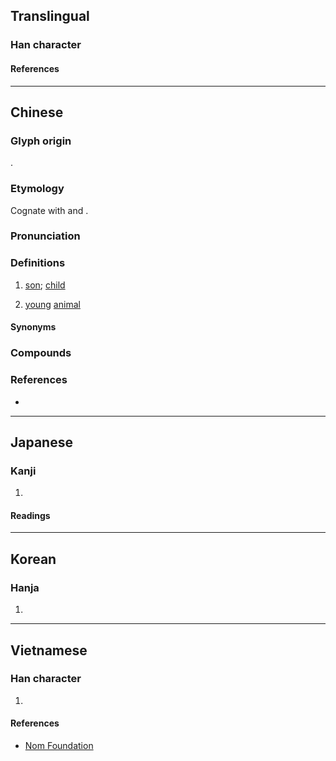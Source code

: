 {{character info/new}}
==Translingual==

===Han character===
{{Han char|rn=46|rad=山|as=09|sn=12|four=22336|canj=UWP|ids=⿱山思}}

====References====
{{Han ref|kx=0315.360|dkj=08260|dj=0616.260|hdz=10786.070|uh=5D3D}}

----

==Chinese==
{{zh-forms|alt=仔}}

===Glyph origin===
{{Han etym}}
{{Han compound|山|思|c1=s|t1=mountain|c2=p|ls=psc}}.

===Etymology===
Cognate with {{och-l|子}} and {{och-l|仔|id=2}}.

===Pronunciation===
{{zh-pron
|m=zǎi,er=y
|m_note=zǎir - "young animal"
|c=zoi2,zai2
|g=zai3
|mn=cháiⁿ/ml:chai
|x=zai3
|mc=y
|oc=y
|cat=n
}}

===Definitions===
{{zh-hanzi}}

# {{lb|zh|Guangxi|_|Mandarin|Gan|Pinghua|Xiang}} [[son]]; [[child]]
# {{lb|zh|dialectal}} [[young]] [[animal]]

====Synonyms====
{{zh-dial|兒子}}

===Compounds===
{{zh-der|下崽|兔崽子|崽子|猴兒崽子|毛崽子|狼崽子|猴崽子|細崽|西崽|崽女}}

===References===
* {{R:yue:mfccd}}

----

==Japanese==

===Kanji===
{{ja-kanji|grade=|rs=山09}}

# {{rfdef|ja|sort=山09}}

====Readings====
{{ja-readings
|on=さい, しゃ, し
|kun=こども
}}

----

==Korean==

===Hanja===
{{ko-hanja|재}}

# {{rfdef|ko|sort=山09}}

----

==Vietnamese==

===Han character===
{{vi-readings|rs=山09|reading=[[tể]], [[tử]]}}

# {{rfdef|vi|sort=山09}}

====References====
* [http://nomfoundation.org/common/nom_details.php?codepoint=5d3d Nom Foundation]